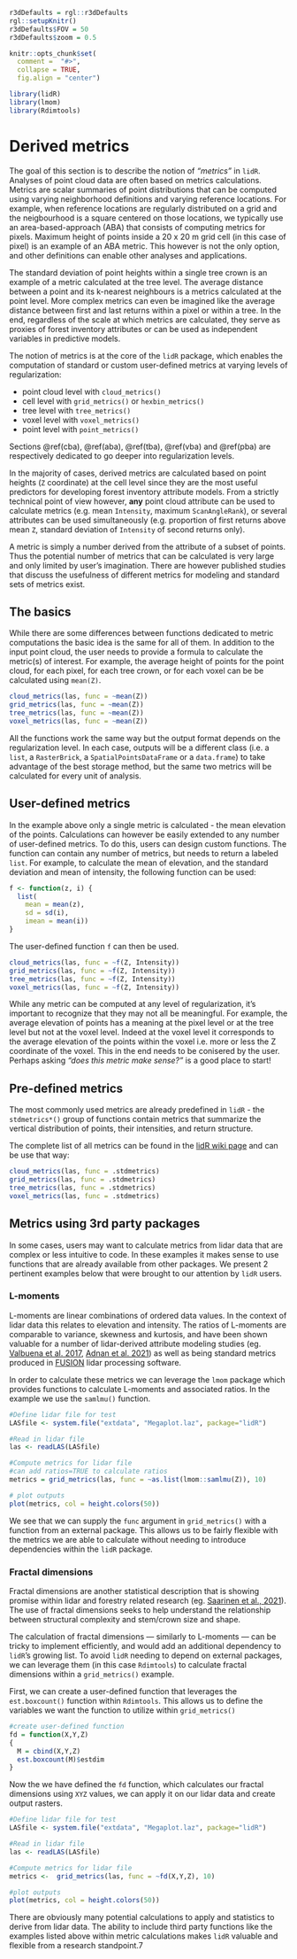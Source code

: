 ```r
r3dDefaults = rgl::r3dDefaults
rgl::setupKnitr()
r3dDefaults$FOV = 50
r3dDefaults$zoom = 0.5

knitr::opts_chunk$set(
  comment =  "#>", 
  collapse = TRUE,
  fig.align = "center")

library(lidR)
library(lmom)
library(Rdimtools)
```


# Derived metrics {#metrics}

The goal of this section is to describe the notion of _"metrics"_ in `lidR`. Analyses of point cloud data are often based on metrics calculations. Metrics are scalar summaries of point distributions that can be computed using varying neighborhood definitions and varying reference locations. For example, when reference locations are regularly distributed on a grid and the neigbourhood is a square centered on those locations, we typically use an area-based-approach (ABA) that consists of computing metrics for pixels. Maximum height of points inside a 20 x 20 m grid cell (in this case of pixel) is an example of an ABA metric. This however is not the only option, and other definitions can enable other analyses and applications.

The standard deviation of point heights within a single tree crown is an example of a metric calculated at the tree level. The average distance between a point and its k-nearest neighbours is a metrics calculated at the point level. More complex metrics can even be imagined like the average distance between first and last returns within a pixel or within a tree. In the end, regardless of the scale at which metrics are calculated, they serve as proxies of forest inventory attributes or can be used as independent variables in predictive models.

The notion of metrics is at the core of the `lidR` package, which enables the computation of standard or custom user-defined metrics at varying levels of regularization:

- point cloud level with `cloud_metrics()`
- cell level with `grid_metrics()` or `hexbin_metrics()`
- tree level with `tree_metrics()`
- voxel level with `voxel_metrics()`
- point level with `point_metrics()`

Sections \@ref(cba), \@ref(aba), \@ref(tba), \@ref(vba) and \@ref(pba) are respectively dedicated to go deeper into regularization levels.
 
In the majority of cases, derived metrics are calculated based on point heights (`Z` coordinate) at the cell level since they are the most useful predictors for developing forest inventory attribute models. From a strictly technical point of view however, **any** point cloud attribute can be used to calculate metrics (e.g. mean `Intensity`, maximum `ScanAngleRank`), or several attributes can be used simultaneously (e.g. proportion of first returns above mean `Z`, standard deviation of `Intensity` of second returns only).

A metric is simply a number derived from the attribute of a subset of points. Thus the potential number of metrics that can be calculated is very large and only limited by user's imagination. There are however published studies that discuss the usefulness of different metrics for modeling and standard sets of metrics exist.

## The basics {#metrics-basics}

While there are some differences between functions dedicated to metric computations the basic idea is the same for all of them. In addition to the input point cloud, the user needs to provide a formula to calculate the metric(s) of interest. For example, the average height of points for the point cloud, for each pixel, for each tree crown, or for each voxel can be be calculated using `mean(Z)`.

```r
cloud_metrics(las, func = ~mean(Z))
grid_metrics(las, func = ~mean(Z))
tree_metrics(las, func = ~mean(Z))
voxel_metrics(las, func = ~mean(Z))
```

All the functions work the same way but the output format depends on the regularization level. In each case, outputs will be a different class (i.e. a `list`, a `RasterBrick`, a `SpatialPointsDataFrame` or a `data.frame`) to take advantage of the best storage method, but the same two metrics will be calculated for every unit of analysis. 

## User-defined metrics {#metrics-user-defined}

In the example above only a single metric is calculated - the mean elevation of the points. Calculations can however be easily extended to any number of user-defined metrics. To do this, users can design custom functions. The function can contain any number of metrics, but needs to return a labeled `list`. For example, to calculate the mean of elevation, and the standard deviation and mean of intensity, the following function can be used:

```r
f <- function(z, i) {
  list(
    mean = mean(z), 
    sd = sd(i),
    imean = mean(i))
}
```

The user-defined function `f` can then be used.

```r
cloud_metrics(las, func = ~f(Z, Intensity))
grid_metrics(las, func = ~f(Z, Intensity))
tree_metrics(las, func = ~f(Z, Intensity))
voxel_metrics(las, func = ~f(Z, Intensity))
```

While any metric can be computed at any level of regularization, it's important to recognize that they may not all be meaningful. For example, the average elevation of points has a meaning at the pixel level or at the tree level but not at the voxel level. Indeed at the voxel level it corresponds to the average elevation of the points within the voxel i.e. more or less the Z coordinate of the voxel. This in the end needs to be conisered by the user. Perhaps asking _"does this metric make sense?"_ is a good place to start!

## Pre-defined metrics {#metrics-pre-defined}

The most commonly used metrics are already predefined in `lidR` - the `stdmetrics*()` group of functions contain metrics that summarize the vertical distribution of points, their intensities, and return structure. 

The complete list of all metrics can be found in the [lidR wiki page](https://github.com/Jean-Romain/lidR/wiki/stdmetrics) and can be use that way:

```r
cloud_metrics(las, func = .stdmetrics)
grid_metrics(las, func = .stdmetrics)
tree_metrics(las, func = .stdmetrics)
voxel_metrics(las, func = .stdmetrics)
```

## Metrics using 3rd party packages {#metrics-3rd-party}

In some cases, users may want to calculate metrics from lidar data that are complex or less intuitive to code. In these examples it makes sense to use functions that are already available from other packages. We present 2 pertinent examples below that were brought to our attention by `lidR` users.

### L-moments {#metrics-lmom}

L-moments are linear combinations of ordered data values. In the context of lidar data this relates to elevation and intensity. The ratios of L-moments are comparable to variance, skewness and kurtosis, and have been shown valuable for a number of lidar-derived attribute modeling studies (eg. [Valbuena et al. 2017](https://www.sciencedirect.com/science/article/abs/pii/S0034425716303960?via%3Dihub), [Adnan et al. 2021](https://www.sciencedirect.com/science/article/pii/S0034425721001826?dgcid=coauthor)) as well as being standard metrics produced in [FUSION](http://forsys.cfr.washington.edu/fusion/fusion_overview.html) lidar processing software.

In order to calculate these metrics we can leverage the `lmom` package which provides functions to calculate L-moments and associated ratios. In the example we use the `samlmu()` function.

```r
#Define lidar file for test
LASfile <- system.file("extdata", "Megaplot.laz", package="lidR")

#Read in lidar file
las <- readLAS(LASfile)

#Compute metrics for lidar file
#can add ratios=TRUE to calculate ratios
metrics = grid_metrics(las, func = ~as.list(lmom::samlmu(Z)), 10) 

# plot outputs
plot(metrics, col = height.colors(50))

```

We see that we can supply the `func` argument in `grid_metrics()` with a function from an external package. This allows us to be fairly flexible with the metrics we are able to calculate without needing to introduce dependencies within the `lidR` package.

### Fractal dimensions {#metrics-fractal-dims}

Fractal dimensions are another statistical description that is showing promise within lidar and forestry related research (eg. [Saarinen et al., 2021](https://doi.org/10.1002/ece3.7216)). The use of fractal dimensions seeks to help understand the relationship between structural complexity and stem/crown size and shape.

The calculation of fractal dimensions — similarly to L-moments — can be tricky to implement efficiently, and would add an additional dependency to `lidR`'s growing list. To avoid `lidR` needing to depend on external packages, we can leverage them (in this case `Rdimtools`) to calculate fractal dimensions within a `grid_metrics()` example.

First, we can create a user-defined function that leverages the `est.boxcount()` function within `Rdimtools`. This allows us to define the variables we want the function to utilize within `grid_metrics()`

```r
#create user-defined function
fd = function(X,Y,Z)
{
  M = cbind(X,Y,Z)
  est.boxcount(M)$estdim
}
```

Now the we have defined the `fd` function, which calculates our fractal dimensions using `XYZ` values, we can apply it on our lidar data and create output rasters.

```r
#Define lidar file for test
LASfile <- system.file("extdata", "Megaplot.laz", package="lidR")

#Read in lidar file
las <- readLAS(LASfile)

#Compute metrics for lidar file
metrics <-  grid_metrics(las, func = ~fd(X,Y,Z), 10)

#plot outputs
plot(metrics, col = height.colors(50))
```

There are obviously many potential calculations to apply and statistics to derive from lidar data. The ability to include third party functions like the examples listed above within metric calculations makes `lidR` valuable and flexible from a research standpoint.7
